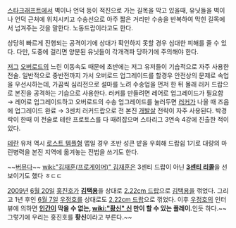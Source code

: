 [[스타크래프트]]에서 벽이나 언덕 등이 적진으로 가는 길목을 막고 있을때, 유닛들을 벽이나 언덕 근처에 위치시키고 수송선으로 아주 짧은 거리만 수송을 반복하여 막힌 길목에서 넘겨주는 것을 말한다. 노동드랍이라고도 한다.

상당히 빠르게 진행되는 공격이기에 상대가 확인하지 못할 경우 심대한 피해를 줄 수 있다. 다만, 도중에 걸리면 양분된 유닛들이 각개격파 당하기에 주의해야 한다.

[[저그]] [[오버로드]]의 느린 이동속도 때문에 초반에는 저그 유저들이 기습적으로 자주 사용한 전술. 일반적으로 중반전까지 가서 오버로드 업그레이드를 할경우 안전상의 문제로 속업을 우선시하는데, 가끔씩 심리전으로 설마를 노려 수송업을 먼저 한 뒤 몰래 러커 드랍으로 본진을 공격하는 기습으로 사용한다. 러커를 만들려면 레어로 업그레이드가 필요함 → 레어로 업그레이드하고 오버로드의 수송 업그레이드를 눌러두면 [[러커]]가 나올 때 즈음에 업그레이드 완료 → 3센치 러커드랍으로 전 본진 [[개발살]] 전략이 자주 사용된다. 
박경락이 한때 이 전술로 테란 프로토스를 다 때려잡으며 스타리그 3연속 4강에 진출한 적이 있다.

[[테란]] 유저 역시 [[로스트 템플]]형 맵일 경우 초반 성큰 밭을 우회해 드랍쉽 1기로 대량의 마린병력을 본진 지역에 옮겨놓는 전법을 쓰기도 한다.

~~[[버뮤다]]~~ [[wiki:"김재훈(프로게이머)" 김재훈]]은 3센티 드랍이 아닌 '''[http://www.youtube.com/watch?v=N-IvJi2wfMg 3센티 리콜]'''을 선보이기도 했다 ㅎㄷㄷ

[[2009년]] [[6월 20일]] [[홍진호]]가 '''[[김택용]]'''을 상대로 [http://tvpot.daum.net/v/q3qLmXAva-8%24 2.22cm 드랍]으로 [[김택용]]을 꺾었다. 그리고 1년 후인 [[6월 7일]] [[우정호]]를 상대로도 [http://tvpot.daum.net/v/EZl3T0Btrxg%24 2.22cm 드랍]으로 꺾었다. 이후 [[우정호]]의 인터뷰에 의하면 '''[[인간]]이 막을 수 없는, [[wiki:"황신" 신]] 만이 할 수 있는 플레이.'''인듯 하다.~~그렇기에 우리는 홍진호를 '''황신'''이라고 부른다.~~
